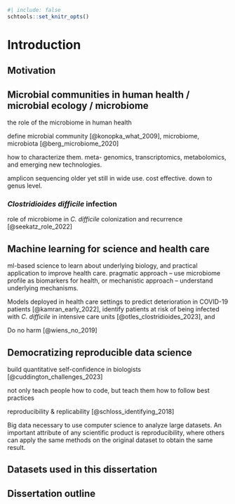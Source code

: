 ```r
#| include: false
schtools::set_knitr_opts()
```

# Introduction

## Motivation

## Microbial communities in human health / microbial ecology / microbiome

the role of the microbiome in human health

define microbial community [@konopka_what_2009], microbiome, microbiota [@berg_microbiome_2020]

how to characterize them. meta- genomics, transcriptomics, metabolomics, and emerging
new technologies.

amplicon sequencing older yet still in wide use. cost effective. down to genus
level.

### _Clostridioides difficile_ infection

role of microbiome in _C. difficile_ colonization and recurrence [@seekatz_role_2022]

## Machine learning for science and health care

ml-based science to learn about underlying biology, and practical application to
improve health care.
pragmatic approach -- use microbiome profile as biomarkers for health, or 
mechanistic approach -- understand underlying mechanisms.

Models deployed in health care settings to predict deterioration in COVID-19 patients [@kamran_early_2022],
identify patients at risk of being infected with _C. difficile_ in intensive care units [@otles_clostridioides_2023], and

Do no harm [@wiens_no_2019]

## Democratizing reproducible data science

build quantitative self-confidence in biologists [@cuddington_challenges_2023]

not only teach people how to code, but teach them how to follow best practices

reproducibility & replicability [@schloss_identifying_2018]

Big data necessary to use computer science to analyze large datasets.
An important attribute of any scientific product is reproducibility, where
others can apply the same methods on the original dataset to obtain the same result.

## Datasets used in this dissertation

## Dissertation outline

